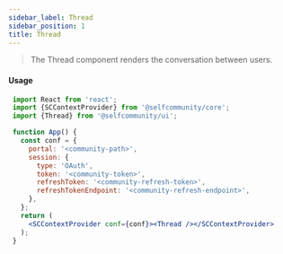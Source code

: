 ```yaml
---
sidebar_label: Thread
sidebar_position: 1
title: Thread
---
```


> The Thread component renders the conversation between users.


<Logged><Thread/></Logged>

#### Usage

```jsx
 import React from 'react';
 import {SCContextProvider} from '@selfcommunity/core';
 import {Thread} from '@selfcommunity/ui';

 function App() {
   const conf = {
     portal: '<community-path>',
     session: {
       type: 'OAuth',
       token: '<community-token>',
       refreshToken: '<community-refresh-token>',
       refreshTokenEndpoint: '<community-refresh-endpoint>',
     },
   };
   return (
     <SCContextProvider conf={conf}><Thread /></SCContextProvider>
   );
 }
```